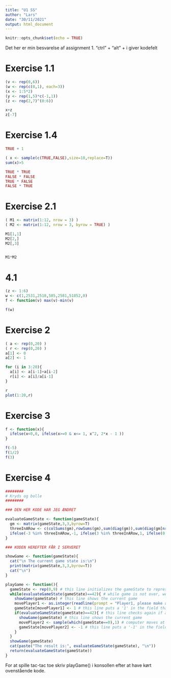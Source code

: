 ---
title: "U1 SS"
author: "Lars"
date: "30/11/2021"
output: html_document
---

```{r setup, include=FALSE}
knitr::opts_chunk$set(echo = TRUE)
```
 
Det her er min besvarelse af assignment 1. "ctrl" + "alt" + i giver kodefelt

# Exercise 1.1

```{r}
(v <- rep(0,6))
(w <- rep(c(0,1), each=3))
(x <- 1:5*2)
(y <- rep(1,5)*c(-1,1))
(z <- rep(2,7)^(0:6))

x+z
z[-7]
```
# Exercise 1.4

```{r}
TRUE + 1

( x <- sample(c(TRUE,FALSE),size=10,replace=T))
sum(x)>5

TRUE * TRUE
FALSE * FALSE
TRUE * FALSE
FALSE * TRUE

```

# Exercise 2.1

```{r}
( M1 <- matrix(1:12, nrow = 3) )
( M2 <- matrix(1:12, nrow = 3, byrow = TRUE) )

M1[1,1]
M2[2,]
M2[,3]


M1*M2
```

# 4.1

```{r}
(z <- 1:6)
w <- c(1,2531,2518,585,2581,51852,0)
f <- function(v) max(v)-min(v)

f(w)
```

# Exercise 2

```{r}
( a <- rep(0,20) )
( r <- rep(0,20) )
a[1] <- 0
a[2] <- 1

for (i in 3:20){
  a[i] <- a[i-1]+a[i-2]
  r[i] <- a[i]/a[i-1]
}

r
plot(1:20,r)
```

# Exercise 3

```{r}
f <- function(x){
  ifelse(x<0,0, ifelse(x>=0 & x<= 1, x^2, 2*x - 1 ))
}

f(-5)
f(1/2)
f(3)
```

# Exercise 4

```{r}
########
# Kryds og bolle
########

### DEN HER KODE HAR JEG ÆNDRET

evaluateGameState <- function(gameState){
  gm <- matrix(gameState,3,3,byrow=T)
  threeInARow <- c(colSums(gm),rowSums(gm),sum(diag(gm)),sum(diag(gm[nrow(gm):1,])))
  ifelse(-3 %in% threeInARow,-1, ifelse(3 %in% threeInARow,1, ifelse(0 %in% gm,42,0)))
}

### KODEN HEREFTER FÅR I SERVERET

showGame <- function(gameState){
  cat("\n The current game state is:\n")
  print(matrix(gameState,3,3,byrow=T))
  cat("\n")
}

playGame <- function(){
  gameState <- rep(0,9) # this line initializes the gameState to represent an empty game
  while(evaluateGameState(gameState)==42){ # while game is not over, we are doing the following:
    showGame(gameState) # this line shows the current game 
    movePlayer1 <- as.integer(readline(prompt = "Player1, please make a move: ")) # this line asks for a move by the first player
    gameState[movePlayer1] <- 1 # this line puts a '1' in the field that was chosen by the player 1
    if(evaluateGameState(gameState)==42){ # this line checks again if after the last move by player 1, the game is over
      showGame(gameState) # this line shows the current game 
      movePlayer2 <- sample(which(gameState==0),1) # computer moves at random
      gameState[movePlayer2] <- -1 # this line puts a '-1' in the field that was chosen by player 2
    }
  }
  showGame(gameState)
  cat(paste("The result is:", evaluateGameState(gameState), "\n"))
  return(evaluateGameState(gameState))
}

```

For at spille tac-tac toe skriv playGame() i konsollen efter at have kørt ovenstående kode.

